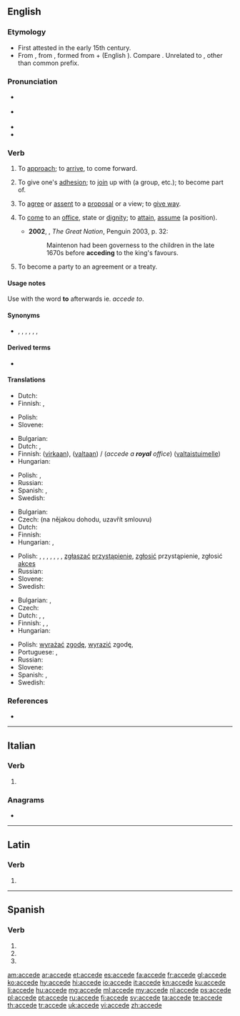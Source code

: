 {{also|accède|accedé|accédé}}
==English==
{{was wotd|2008|May|27}}

===Etymology===
* First attested in the early 15th century.
* From {{etyl|enm|en}} {{m|enm|acceden}}, from {{etyl|la|en}} {{m|la|accēdō||approach, accede}}, formed from {{m|la|ad||to, toward, at}} + {{m|la|cēdō||move, yield}} (English {{m|en|cede}}). Compare {{etyl|fr|-}} {{m|fr|accéder}}. Unrelated to {{m|en|ascend}}, other than common {{m|la||ad}} prefix.

===Pronunciation===
* {{a|UK}} {{IPA|/əkˈsiːd/|lang=en}}
* {{a|US}} {{IPA|/æk.ˈsid/|lang=en}}
* {{audio|en-us-accede.ogg|Audio (US)|lang=en}}
* {{rhymes|id|lang=en}}

===Verb===
{{en-verb|acced}}

# {{label|en|archaic|intransitive}} To [[approach]]; to [[arrive]], to come forward. {{defdate|15th-19th c.}}
# {{label|en|intransitive|now|_|rare}} To give one's [[adhesion]]; to [[join]] up with (a group, etc.); to become part of. {{defdate|from 15th c.}}
# {{label|en|intransitive}} To [[agree]] or [[assent]] to a [[proposal]] or a view; to [[give way]]. {{defdate|from 16th c.}}
# {{label|en|intransitive}} To [[come]] to an [[office]], state or [[dignity]]; to [[attain]], [[assume]] (a position). {{defdate|from 18th c.}}
#* '''2002''', {{w|Colin Jones (historian)|Colin Jones}}, ''The Great Nation'', Penguin 2003, p. 32:
#*: Maintenon had been governess to the children in the late 1670s before '''acceding''' to the king's favours.
# {{label|en|intransitive}} To become a party to an agreement or a treaty.

====Usage notes====
{{sense|to agree|to come to an office|to become a party to}} Use with the word '''to''' afterwards ie. ''accede to''.

====Synonyms====
{{checksense}}
* {{l|en|agree}}, {{l|en|acquiesce}}, {{l|en|assent}}, {{l|en|comply}}, {{l|en|concur}}, {{l|en|consent}}, {{l|en|concede}}

====Derived terms====
* {{l|en|accedence}}

====Translations====
{{trans-top|obsolete: to approach}}
* Dutch: {{t+|nl|naderen}}
* Finnish: {{gloss|approach}} {{t+|fi|lähestyä}}, {{gloss|arrive}} {{t+|fi|saapua}}
{{trans-mid}}
* Polish: {{t+|pl|przystępować}}
* Slovene: {{t|sl|pristopiti}}
{{trans-bottom}}

{{trans-top|to enter upon an office or dignity}}
* Bulgarian: {{t+|bg|встъпвам}}
* Dutch: {{t+|nl|aanvaarden}}, {{gloss|throne}} {{t+|nl|bestijgen}}
* Finnish: {{t+|fi|astua}} ([[virka|virkaan]]), {{t+|fi|nousta}} ([[valta|valtaan]]) / (''accede a '''royal''' office'') {{t+|fi|nousta}} ([[valtaistuin|valtaistuimelle]])
* Hungarian: {{t|hu|hivatalba lép}}
{{trans-mid}}
* Polish: {{t+|pl|obejmować}}, {{t+|pl|objąć}}
* Russian: {{t+|ru|вступа́ть}}
* Spanish: {{t+|es|subir}}, {{t+|es|acceder}}
* Swedish: {{t+|sv|tillträda}}
{{trans-bottom}}

{{trans-top|to join a group}}
* Bulgarian: {{t|bg|присъединявам се}}
* Czech: {{t|cs|přistoupit}} (na nějakou dohodu, uzavřít smlouvu)
* Dutch: {{t+|nl|toetreden}}
* Finnish: {{t+|fi|liittyä}}
* Hungarian: {{t+|hu|belép}}, {{t+|hu|csatlakozik}}
{{trans-mid}}
* Polish: {{t+|pl|wstępować}}, {{t|pl|przyłączać się}}, {{t|pl|przyłączyć się}}, {{t|pl|przystawać}}, {{t|pl|przystać}}, {{t|pl|przystąpić}}, {{t+|pl|wstąpić}}, [[zgłaszać]] [[przystąpienie]], [[zgłosić]] przystąpienie, zgłosić [[akces]]
* Russian: {{t+|ru|присоединя́ться}}
* Slovene: {{t|sl|pristopiti}}
* Swedish: {{t|sv|ansluta till}}
{{trans-bottom}}

{{trans-top|to agree to a proposal or view}}
* Bulgarian: {{t+|bg|приемам}}, {{t|bg|съгласявам се}}
* Czech: {{t+|cs|souhlasit}}
* Dutch: {{t+|nl|toestemmen}}, {{t+|nl|aanvaarden}}, {{t+|nl|inwilligen}}
* Finnish: {{t|fi|myöntyä}} {{qualifier|intr.; + illative}}, {{t+|fi|taipua}} {{qualifier|intr.; + illative}}, {{t+|fi|suostua}} {{qualifier|intr.; + illative}}
* Hungarian: {{t+|hu|beleegyezik}}
{{trans-mid}}
* Polish: [[wyrażać]] [[zgodę]], [[wyrazić]] zgodę, {{t+|pl|zgodzić się}}
* Portuguese: {{t+|pt|aceder}}, {{t+|pt|consentir}}
* Russian: {{t+|ru|соглаша́ться}}
* Slovene: {{t|sl|pristopiti}}
* Spanish: {{t+|es|acceder}}, {{t+|es|consentir}}
* Swedish: {{t|sv|instämma i}}
{{trans-bottom}}

===References===
* {{R:Webster 1913}}

----

==Italian==

===Verb===
{{head|it|verb form}}

# {{inflection of|accedere||3|s|pres|indc|lang=it}}

===Anagrams===
* {{l|it|ecceda}}

----

==Latin==

===Verb===
{{la-verb-form|accēde}}

# {{inflection of|accēdō||2|s|pres|actv|impr|lang=la}}

----

==Spanish==

===Verb===
{{es-verb-form}}

# {{es-verb form of|ending=er|mood=imperative|sense=affirmative|pers=2|formal=no|number=singular|acceder}}
# {{es-verb form of|ending=er|mood=indicative|tense=present|pers=2|formal=yes|number=singular|acceder}}
# {{es-verb form of|ending=er|mood=indicative|tense=present|pers=3|number=singular|acceder}}

[[am:accede]]
[[ar:accede]]
[[et:accede]]
[[es:accede]]
[[fa:accede]]
[[fr:accede]]
[[gl:accede]]
[[ko:accede]]
[[hy:accede]]
[[hi:accede]]
[[io:accede]]
[[it:accede]]
[[kn:accede]]
[[ku:accede]]
[[li:accede]]
[[hu:accede]]
[[mg:accede]]
[[ml:accede]]
[[my:accede]]
[[nl:accede]]
[[ps:accede]]
[[pl:accede]]
[[pt:accede]]
[[ru:accede]]
[[fi:accede]]
[[sv:accede]]
[[ta:accede]]
[[te:accede]]
[[th:accede]]
[[tr:accede]]
[[uk:accede]]
[[vi:accede]]
[[zh:accede]]